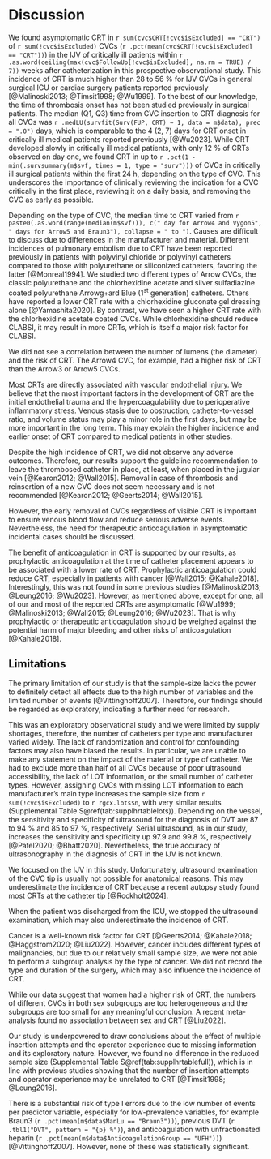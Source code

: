 # Discussion

We found asymptomatic CRT in `r sum(cvc$CRT[!cvc$isExcluded] == "CRT")` of `r sum(!cvc$isExcluded)` CVCs (`r .pct(mean(cvc$CRT[!cvc$isExcluded] == "CRT"))`) in the IJV of critically ill patients within `r .as.word(ceiling(max(cvc$FollowUp[!cvc$isExcluded], na.rm = TRUE) / 7))` weeks after catheterization in this prospective observational study.
This incidence of CRT is much higher than 28 to 56 % for IJV CVCs in general surgical ICU or cardiac surgery patients reported previously [@Malinoski2013; @Timsit1998; @Wu1999].
To the best of our knowledge, the time of thrombosis onset has not been studied previously in surgical patients.
The median (Q1, Q3) time from CVC insertion to CRT diagnosis for all CVCs was `r .medLU(survfit(Surv(FUP, CRT) ~ 1, data = m$data), prec = ".0")` days, which is comparable to the 4 (2, 7) days for CRT onset in critically ill medical patients reported previously [@Wu2023].
While CRT developed slowly in critically ill medical patients, with only 12 % of CRTs observed on day one, we found CRT in up to `r .pct(1 - min(.survsummary(m$svf, times = 1, type = "surv")))` of CVCs in critically ill surgical patients within the first 24 h, depending on the type of CVC.
This underscores the importance of clinically reviewing the indication for a CVC critically in the first place, reviewing it on a daily basis, and removing the CVC as early as possible.

Depending on the type of CVC, the median time to CRT
varied from `r paste0(.as.word(range(median(m$svf))), c(" day for Arrow4 and Vygon5", " days for Arrow5 and Braun3"), collapse = " to ")`.
Causes are difficult to discuss due to differences in the manufacturer and material.
Different incidences of pulmonary embolism due to CRT have been reported previously in patients with
polyvinyl chloride or polyvinyl catheters compared to those with
polyurethane or siliconized catheters, favoring the latter [@Monreal1994].
We studied two different types of Arrow CVCs, the classic polyurethane and the
chlorhexidine acetate and silver sulfadiazine coated polyurethane Arrowg+ard Blue (1^st^ generation) catheters.
Others have reported a lower CRT rate with a chlorhexidine gluconate gel dressing alone [@Yamashita2020].
By contrast, we have seen a higher CRT rate with the chlorhexidine acetate coated CVCs.
While chlorhexidine should reduce CLABSI, it may result in more CRTs, which is itself a major risk factor for CLABSI.

We did not see a correlation between the number of lumens (the diameter) and the risk of CRT.
The Arrow4 CVC, for example, had a higher risk of CRT than the Arrow3 or Arrow5 CVCs.

Most CRTs are directly associated with vascular endothelial injury.
We believe that the most important factors in the development of CRT are the initial endothelial trauma and the hypercoagulability due to perioperative inflammatory stress.
Venous stasis due to obstruction, catheter-to-vessel ratio, and volume status may play a minor role in the first days, but may be more important in the long term.
This may explain the higher incidence and earlier onset of CRT compared to medical patients in other studies.

Despite the high incidence of CRT, we did not observe any adverse outcomes.
Therefore, our results support the guideline recommendation to leave the
thrombosed catheter in place,
at least, when placed in the jugular vein [@Kearon2012; @Wall2015].
Removal in case of thrombosis and reinsertion of a new CVC does not seem
necessary and is not recommended [@Kearon2012; @Geerts2014; @Wall2015].

However, the early removal of CVCs regardless of visible CRT is important
to ensure venous blood flow and reduce serious adverse events.
Nevertheless, the need for therapeutic anticoagulation in asymptomatic
incidental cases should be discussed.

The benefit of anticoagulation in CRT is supported by our results, as prophylactic anticoagulation at the time of catheter placement appears to be associated with a lower rate of CRT.
Prophylactic anticoagulation could reduce CRT, especially in patients with
cancer [@Wall2015; @Kahale2018].
Interestingly, this was not found in some previous studies [@Malinoski2013; @Leung2016; @Wu2023].
However, as mentioned above, except for one, all of our and most of the reported CRTs are asymptomatic [@Wu1999; @Malinoski2013; @Wall2015; @Leung2016; @Wu2023].
That is why prophylactic or therapeutic anticoagulation should be weighed against the potential harm of major bleeding and other risks of anticoagulation [@Kahale2018].

## Limitations

The primary limitation of our study is that the sample-size lacks the power to definitely detect all effects due to the high number of variables and the limited number of events [@Vittinghoff2007].
Therefore, our findings should be regarded as exploratory, indicating a further need for research.

This was an exploratory observational study and we were limited by
supply shortages, therefore, the number of catheters per type and manufacturer varied widely.
The lack of randomization and control for confounding factors may also have biased the results.
In particular, we are unable to make any statement on the impact of the material or type of catheter.
We had to exclude more than half of all CVCs because of poor ultrasound accessibility, the lack of LOT information, or the small number of catheter types.
However, assigning CVCs with missing LOT information to each manufacturer's main type increases the sample size from `r sum(!cvc$isExcluded)` to `r rgcx.lots$n`, with very similar results (Supplemental Table S\@ref(tab:supplhrtablelots)).
Depending on the vessel, the sensitivity and specificity of ultrasound for the diagnosis of DVT are 87 to 94 % and 85 to 97 %, respectively.
Serial ultrasound, as in our study, increases the sensitivity and specificity up 97.9 and 99.8 %, respectively [@Patel2020; @Bhatt2020].
Nevertheless, the true accuracy of ultrasonography in the diagnosis of CRT in the IJV is not known.

We focused on the IJV in this study.
Unfortunately, ultrasound examination of the CVC tip is
usually not possible for anatomical reasons.
This may underestimate the incidence of CRT because a recent autopsy study found
most CRTs at the catheter tip [@Rockholt2024].

When the patient was discharged from the ICU, we stopped the ultrasound examination, which may also underestimate the incidence of CRT.

Cancer is a well-known risk factor for CRT [@Geerts2014; @Kahale2018; @Haggstrom2020; @Liu2022].
However, cancer includes different types of malignancies, but due to our relatively small sample size, we were not able to perform a subgroup analysis by the type of cancer.
We did not record the type and duration of the surgery, which may also influence the incidence of CRT.

While our data suggest that women had a higher risk of CRT, the numbers of different CVCs in both sex subgroups are too heterogeneous and the subgroups are too small for any meaningful conclusion. A recent meta-analysis found no association between sex and CRT [@Liu2022].

Our study is underpowered to draw conclusions about the effect of multiple insertion attempts and the operator experience due to missing information and its exploratory nature.
However, we found no difference in the reduced sample size (Supplemental Table S\@ref(tab:supplhrtablefull)), which is in line with previous studies showing that the number of insertion attempts and operator experience may be unrelated to CRT [@Timsit1998; @Leung2016].

There is a substantial risk of type I errors due to the low number of events per
predictor variable, especially for low-prevalence variables, for example Braun3 (`r .pct(mean(m$data$ManLu == "Braun3"))`), previous DVT (`r .tbl1("DVT", pattern = "{p} %")`), and anticoagulation with unfractionated heparin (`r .pct(mean(m$data$AnticoagulationGroup == "UFH"))`) [@Vittinghoff2007].
However, none of these was statistically significant.
